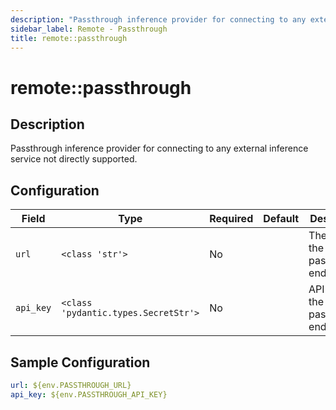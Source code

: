 ```yaml
---
description: "Passthrough inference provider for connecting to any external inference service not directly supported."
sidebar_label: Remote - Passthrough
title: remote::passthrough
---
```


# remote::passthrough

## Description

Passthrough inference provider for connecting to any external inference service not directly supported.

## Configuration

| Field | Type | Required | Default | Description |
|-------|------|----------|---------|-------------|
| `url` | `<class 'str'>` | No |  | The URL for the passthrough endpoint |
| `api_key` | `<class 'pydantic.types.SecretStr'>` | No |  | API Key for the passthrouth endpoint |

## Sample Configuration

```yaml
url: ${env.PASSTHROUGH_URL}
api_key: ${env.PASSTHROUGH_API_KEY}
```
